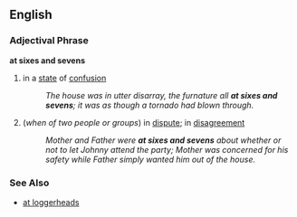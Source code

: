 == English ==
=== Adjectival Phrase ===
'''at sixes and sevens'''
# {{idiom}} in a [[state]] of [[confusion]]
#: ''The house was in utter disarray, the furnature all '''at sixes and sevens'''; it was as though a tornado had blown through.''
# (''when of two people or groups'') in [[dispute]]; in [[disagreement]]
#: ''Mother and Father were '''at sixes and sevens''' about whether or not to let Johnny attend the party; Mother was concerned for his safety while Father simply wanted him out of the house.''

=== See Also ===
*[[at loggerheads]]